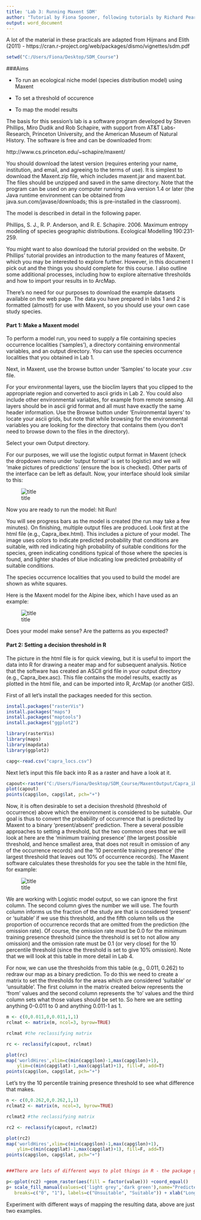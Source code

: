 ```yaml
---
title: 'Lab 3: Running Maxent SDM'
author: "Tutorial by Fiona Spooner, following tutorials by Richard Pearson for courses at UCL"
output: word_document
---
```


A lot of the material in these practicals are adapted from Hijmans and Elith (2011) - https://cran.r-project.org/web/packages/dismo/vignettes/sdm.pdf

```r
setwd("C:/Users/Fiona/Desktop/SDM_Course")

```


###Aims



* To run an ecological niche model (species distribution model) using Maxent

* To set a threshold of occurence

* To map the model results



The basis for this session's lab is a software program developed by Steven Phillips, Miro Dudik and Rob Schapire, with support from AT&T Labs-Research, Princeton University, and the American Museum of Natural History. The software is free and can be downloaded from:


http://www.cs.princeton.edu/~schapire/maxent/


You should download the latest version (requires entering your name, institution, and email, and agreeing to the terms of use). It is simplest to download the Maxent.zip file, which includes maxent.jar and maxent.bat. The files should be unzipped and saved in the same directory. Note that the program can be used on any computer running Java version 1.4 or later (the Java runtime environment can be obtained from java.sun.com/javase/downloads; this is pre-installed in the classroom).



The model is described in detail in the following paper.


Phillips, S. J., R. P. Anderson, and R. E. Schapire. 2006. Maximum entropy modeling of species geographic distributions. Ecological Modelling 190:231-259.


You might want to also download the tutorial provided on the website. Dr Phillips' tutorial provides an introduction to the many features of Maxent, which you may be interested to explore further. However, in this document I pick out and the things you should complete for this course. I also outline some additional processes, including how to explore alternative thresholds and how to import your results in to ArcMap.


There's no need for our purposes to download the example datasets available on the web page. The data you have prepared in labs 1 and 2 is formatted (almost!) for use with Maxent, so you should use your own case study species.


#### Part 1: Make a Maxent model




To perform a model run, you need to supply a file containing species occurrence localities ('samples'), a directory containing environmental variables, and an output directory. You can use the species occurrence localities that you obtained in Lab 1. 


Next, in Maxent, use the browse button under 'Samples' to locate your .csv file.


For your environmental layers, use the bioclim layers that you clipped to the appropriate region and converted to ascii grids in Lab 2. You could also include other environmental variables, for example from remote sensing. All layers should be in ascii grid format and all must have exactly the same header information. Use the Browse button under 'Environmental layers' to locate your ascii grids, but note that while browsing for the environmental variables you are looking for the directory that contains them (you don't need to browse down to the files in the directory).


Select your own Output directory.

For our purposes, we will use the logistic output format in Maxent (check the dropdown menu under 'output format' is set to logistic) and we will 'make pictures of predictions' (ensure the box is checked). Other parts of the interface can be left as default. Now, your interface should look similar to this:

![title](C:\Users\Fiona\Desktop\SDM_Course\maxent_pic.png)



Now you are ready to run the model: hit Run!


You will see progress bars as the model is created (the run may take a few minutes). On finishing, multiple output files are produced. 
Look first at the html file (e.g., Capra_ibex.html). This includes a picture of your model. The image uses colors to indicate predicted probability that conditions are suitable, with red indicating high probability of suitable conditions for the species, green indicating conditions typical of those where the species is found, and lighter shades of blue indicating low predicted probability of suitable conditions.


The species occurrence localities that you used to build the model are shown as white squares.


Here is the Maxent model for the Alpine ibex, which I have used as an example:


![title](C:\Users\Fiona\Desktop\SDM_Course\Capra_ibex.png)




Does your model make sense? Are the patterns as you expected?



#### Part 2: Setting a decision threshold  in R



The picture in the html file is for quick viewing, but it is useful to import the data into R for drawing a neater map and for subsequent analysis. Notice that the software has created an ASCII grid file in your output directory (e.g., Capra_ibex.asc). This file contains the model results, exactly as plotted in the html file, and can be imported into R, ArcMap (or another GIS).



First of all let's install the packages needed for this section.

```r
install.packages("rasterVis")
install.packages("maps")
install.packages("maptools")
install.packages("ggplot2")
```
```r
library(rasterVis)
library(maps)
library(mapdata)
library(ggplot2)
```

```r
capg<-read.csv("capra_locs.csv")
```


Next let's input this file back into R as a raster and have a look at it.
```r
capout<-raster("C:/Users/Fiona/Desktop/SDM_Course/MaxentOutput/Capra_ibex.asc")
plot(capout)
points(capg$lon, capg$lat, pch="+")
```


Now, it is often desirable to set a decision threshold (threshold of occurrence) above which the environment is considered to be suitable. Our goal is thus to convert the probability of occurrence that is predicted by Maxent to a binary 'present/absent' prediction. There a several possible approaches to setting a threshold, but the two common ones that we will look at here are the 'minimum training presence' (the largest possible threshold, and hence smallest area, that does not result in omission of any of the occurrence records) and the '10 percentile training presence' (the largest threshold that leaves out 10% of occurrence records). The Maxent software calculates these thresholds for you see the table in the html file, for example:



![title](C:\Users\Fiona\Desktop\SDM_Course\threshold.png)



We are working with Logistic model output, so we can ignore the first column. The second column gives the number we will use. The fourth column informs us the fraction of the study are that is considered 'present' or 'suitable' if we use this threshold, and the fifth column tells us the proportion of occurrence records that are omitted from the prediction (the omission rate). Of course, the omission rate must be 0.0 for the minimum training presence threshold (since the threshold is set to not allow any omission) and the omission rate must be 0.1 (or very close) for the 10 percentile threshold (since the threshold is set to give 10% omission). Note that we will look at this table in more detail in Lab 4.



For now, we can use the thresholds from this table (e.g., 0.011, 0.262) to redraw our map as a binary prediction. To do this we need to create a matrix to set the thresholds for the areas which are considered 'suitable' or 'unsuitable'. The first column in the matrix created below represents the 'from' values and the second column represents the 'to' values and the third column sets what those values should be set to. So here we are setting anything 0-0.011 to 0 and anything 0.011-1 as 1.



```r
m <- c(0,0.011,0,0.011,1,1)
rclmat <- matrix(m, ncol=3, byrow=TRUE)

rclmat #the reclassifying matrix

rc <- reclassify(capout, rclmat)

plot(rc)
map('worldHires',xlim=c(min(capg$lon)-1,max(capg$lon)+1), 
    ylim=c(min(capg$lat)-1,max(capg$lat)+1), fill=F, add=T)
points(capg$lon, capg$lat, pch="+")

```


Let's try the 10 percentile training presence threshold to see what difference that makes.


```r
n <- c(0,0.262,0,0.262,1,1)
rclmat2 <- matrix(n, ncol=3, byrow=TRUE)

rclmat2 #the reclassifying matrix

rc2 <- reclassify(capout, rclmat2)
```


```r
plot(rc2)
map('worldHires',xlim=c(min(capg$lon)-1,max(capg$lon)+1), 
    ylim=c(min(capg$lat)-1,max(capg$lat)+1), fill=F, add=T)
points(capg$lon, capg$lat, pch="+")


###There are lots of different ways to plot things in R - the package ggplot2 has vast capabilities

p<-gplot(rc2) +geom_raster(aes(fill = factor(value))) +coord_equal()
p+ scale_fill_manual(values=c('light grey','dark green'),name="Predicted Suitability",
   breaks=c("0", "1"), labels=c("Unsuitable", "Suitable")) + xlab("Longitude") +ylab("Latitude")+ggtitle("Predicted Suitable Habitat for Alpine Ibex") +guides(fill=guide_legend(title=NULL))

```


Experiment with different ways of mapping the resulting data, above are just two examples.


